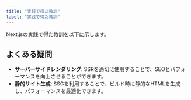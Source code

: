 ```yaml
---
title: "実践で得た教訓"
label: "実践で得た教訓"
---
```


Next.jsの実践で得た教訓を以下に示します。

## よくある疑問

- **サーバーサイドレンダリング**: SSRを適切に使用することで、SEOとパフォーマンスを向上させることができます。
- **静的サイト生成**: SSGを利用することで、ビルド時に静的なHTMLを生成し、パフォーマンスを最適化できます。
